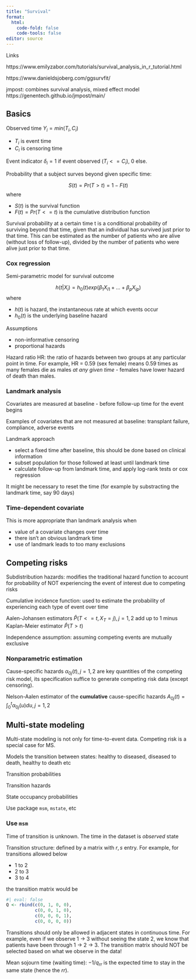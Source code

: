 ```yaml
---
title: "Survival"
format: 
  html:
    code-fold: false
    code-tools: false
editor: source
---
```


Links 

https://www.emilyzabor.com/tutorials/survival_analysis_in_r_tutorial.html

https://www.danieldsjoberg.com/ggsurvfit/

jmpost: combines survival analysis, mixed effect model https://genentech.github.io/jmpost/main/


## Basics 

Observed time $Y_i = min(T_i, C_i)$

- $T_i$ is event time
- $C_i$ is censoring time

Event indicator $\delta_i = 1$ if event observed ($T_i <= C_i$), 0 else.

Probability that a subject surves beyond given specific time: 

$$S(t) = Pr(T>t) = 1 - F(t)$$
where 

- $S(t)$ is the survival function
- $F(t) = Pr(T <= t)$ is the cumulative distribution function

Survival probability at a certain time t is a conditional probability of surviving beyond that time, given that an individual has survived just prior to that time. This can be estimated as the number of patients who are alive (without loss of follow-up), divided by the number of patients who were alive just prior to that time.


### Cox regression 

Semi-parametric model for survival outcome

$$h(t|X_i) = h_0(t) exp(\beta_1 X_{i1} + ... + \beta_p X_{ip})$$
where

- $h(t)$ is hazard, the instantaneous rate at which events occur 
- $h_0(t)$ is the underlying baseline hazard

Assumptions

- non-informative censoring
- proportional hazards

Hazard ratio HR: the ratio of hazards between two groups at any particular point in time. For example, HR = 0.59 (sex female) means 0.59 times as many females die as males *at any given time* - females have lower hazard of death than males.

### Landmark analysis

Covariates are measured at baseline - before follow-up time for the event begins

Examples of covariates that are not measured at baseline: transplant failure, compliance, adverse events


Landmark approach

- select a fixed time after baseline, this should be done based on clinical information
- subset population for those followed at least until landmark time
- calculate follow-up from landmark time, and apply log-rank tests or cox regression

It might be necessary to reset the time (for example by substracting the landmark time, say 90 days)


### Time-dependent covariate

This is more appropriate than landmark analysis when 

- value of a covariate changes over time
- there isn't an obvious landmark time
- use of landmark leads to too many exclusions




## Competing risks


Subdistribution hazards: modifies the traditional hazard function to account for probability of NOT experiencing the event of interest due to competing risks

Cumulative incidence function: used to estimate the probability of experiencing each type of event over time

Aalen-Johansen estimators $\hat{P}(T<=t, X_T = j), j = 1, 2$ add up to 1 minus Kaplan-Meier estimator $\hat{P}(T>t)$

Independence assumption: assuming competing events are mutually exclusive


### Nonparametric estimation

Cause-specific hazards $\alpha_{0j}(t), j = 1,2$ are key quantities of the competing risk model, its specification suffice to generate competing risk data (except censoring).

Nelson-Aalen estimator of the **cumulative** cause-specific hazards $A_{0j}(t) = \int_0^t \alpha_{0j}(u) du, j = 1,2$ 









## Multi-state modeling

Multi-state modeling is not only for time-to-event data. Competing risk is a special case for MS.

Models the transition between states: healthy to diseased, diseased to death, healthy to death etc

Transition probabilities

Transition hazards

State occupancy probabilities 

Use package `msm`, `mstate`, etc

### Use `msm`

Time of transition is unknown. The time in the dataset is *observed* state

Transition structure: defined by a matrix with $r, s$ entry. For example, for transitions allowed below

- 1 to 2
- 2 to 3
- 3 to 4

the transition matrix would be 

```r
#| eval: false
Q <- rbind(c(0, 1, 0, 0), 
           c(0, 0, 1, 0), 
           c(0, 0, 0, 1),
           c(0, 0, 0, 0))
```

Transitions should only be allowed in adjacent states in continuous time. For example, even if we observe 1 -> 3 without seeing the state 2, we know that patients have been through 1 -> 2 -> 3. The transition matrix should NOT be selected based on what we observe in the data!


Mean sojourn time (waiting time): $-1/q_{rr}$ is the expected time to stay in the same state (hence the $rr$). 












